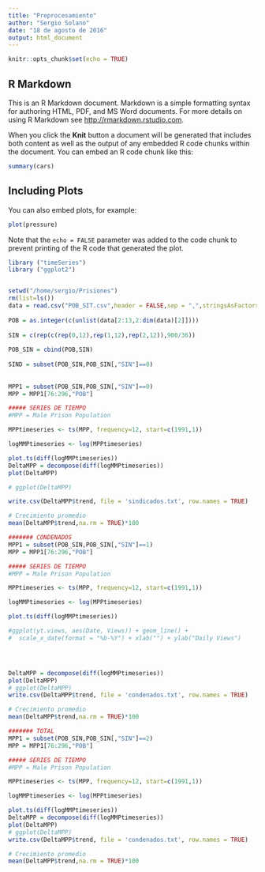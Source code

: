 ```yaml
---
title: "Preprocesamiento"
author: "Sergio Solano"
date: "18 de agosto de 2016"
output: html_document
---
```


```r
knitr::opts_chunk$set(echo = TRUE)
```

## R Markdown

This is an R Markdown document. Markdown is a simple formatting syntax for authoring HTML, PDF, and MS Word documents. For more details on using R Markdown see <http://rmarkdown.rstudio.com>.

When you click the **Knit** button a document will be generated that includes both content as well as the output of any embedded R code chunks within the document. You can embed an R code chunk like this:

```r
summary(cars)
```

## Including Plots

You can also embed plots, for example:

```r
plot(pressure)
```

Note that the `echo = FALSE` parameter was added to the code chunk to prevent printing of the R code that generated the plot.


```r

library ("timeSeries")
library ("ggplot2")


setwd("/home/sergio/Prisiones") 
rm(list=ls())
data = read.csv("POB_SIT.csv",header = FALSE,sep = ",",stringsAsFactors=FALSE)
 
POB = as.integer(c(unlist(data[2:13,2:dim(data)[2]])))
 
SIN = c(rep(c(rep(0,12),rep(1,12),rep(2,12)),900/36))
 
POB_SIN = cbind(POB,SIN)
 
SIND = subset(POB_SIN,POB_SIN[,"SIN"]==0)
 
 
MPP1 = subset(POB_SIN,POB_SIN[,"SIN"]==0)
MPP = MPP1[76:296,"POB"]

##### SERIES DE TIEMPO
#MPP = Male Prison Population

MPPtimeseries <- ts(MPP, frequency=12, start=c(1991,1))

logMMPtimeseries <- log(MPPtimeseries)

plot.ts(diff(logMMPtimeseries))
DeltaMPP = decompose(diff(logMMPtimeseries))
plot(DeltaMPP) 

# ggplot(DeltaMPP)

write.csv(DeltaMPP$trend, file = 'sindicados.txt', row.names = TRUE)

# Crecimiento promedio
mean(DeltaMPP$trend,na.rm = TRUE)*100

####### CONDENADOS 
MPP1 = subset(POB_SIN,POB_SIN[,"SIN"]==1)
MPP = MPP1[76:296,"POB"]

##### SERIES DE TIEMPO
#MPP = Male Prison Population

MPPtimeseries <- ts(MPP, frequency=12, start=c(1991,1))

logMMPtimeseries <- log(MPPtimeseries)

plot.ts(diff(logMMPtimeseries))

#ggplot(yt.views, aes(Date, Views)) + geom_line() +
#  scale_x_date(format = "%b-%Y") + xlab("") + ylab("Daily Views")




DeltaMPP = decompose(diff(logMMPtimeseries))
plot(DeltaMPP) 
# ggplot(DeltaMPP)
write.csv(DeltaMPP$trend, file = 'condenados.txt', row.names = TRUE)

# Crecimiento promedio
mean(DeltaMPP$trend,na.rm = TRUE)*100

####### TOTAL 
MPP1 = subset(POB_SIN,POB_SIN[,"SIN"]==2)
MPP = MPP1[76:296,"POB"]

##### SERIES DE TIEMPO
#MPP = Male Prison Population

MPPtimeseries <- ts(MPP, frequency=12, start=c(1991,1))

logMMPtimeseries <- log(MPPtimeseries)

plot.ts(diff(logMMPtimeseries))
DeltaMPP = decompose(diff(logMMPtimeseries))
plot(DeltaMPP) 
# ggplot(DeltaMPP)
write.csv(DeltaMPP$trend, file = 'condenados.txt', row.names = TRUE)

# Crecimiento promedio
mean(DeltaMPP$trend,na.rm = TRUE)*100


```

